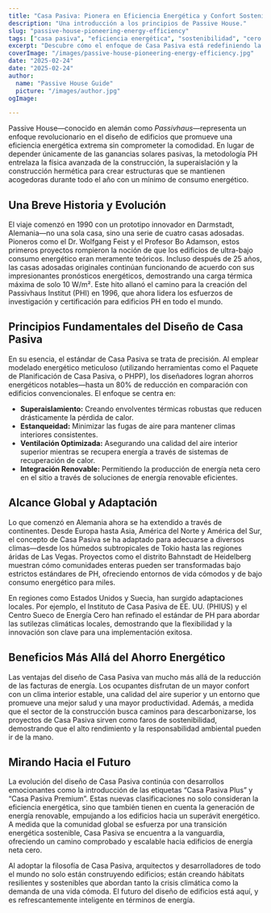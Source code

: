 ```yaml
---
title: "Casa Pasiva: Pionera en Eficiencia Energética y Confort Sostenible"
description: "Una introducción a los principios de Passive House."
slug: "passive-house-pioneering-energy-efficiency"
tags: ["casa pasiva", "eficiencia energética", "sostenibilidad", "cero neto"]
excerpt: "Descubre cómo el enfoque de Casa Pasiva está redefiniendo la arquitectura—ofreciendo un confort interior superior, un uso de energía drásticamente reducido y una reducción significativa en las emisiones de carbono, sin importar el tipo de edificio o clima."
coverImage: "/images/passive-house-pioneering-energy-efficiency.jpg"
date: "2025-02-24"
date: "2025-02-24"
author: 
  name: "Passive House Guide"
  picture: "/images/author.jpg"
ogImage: 

---
```

Passive House—conocido en alemán como *Passivhaus*—representa un enfoque revolucionario en el diseño de edificios que promueve una eficiencia energética extrema sin comprometer la comodidad. En lugar de depender únicamente de las ganancias solares pasivas, la metodología PH entrelaza la física avanzada de la construcción, la superaislación y la construcción hermética para crear estructuras que se mantienen acogedoras durante todo el año con un mínimo de consumo energético.

## Una Breve Historia y Evolución

El viaje comenzó en 1990 con un prototipo innovador en Darmstadt, Alemania—no una sola casa, sino una serie de cuatro casas adosadas. Pioneros como el Dr. Wolfgang Feist y el Profesor Bo Adamson, estos primeros proyectos rompieron la noción de que los edificios de ultra-bajo consumo energético eran meramente teóricos. Incluso después de 25 años, las casas adosadas originales continúan funcionando de acuerdo con sus impresionantes pronósticos energéticos, demostrando una carga térmica máxima de solo 10 W/m². Este hito allanó el camino para la creación del Passivhaus Institut (PHI) en 1996, que ahora lidera los esfuerzos de investigación y certificación para edificios PH en todo el mundo.
## Principios Fundamentales del Diseño de Casa Pasiva

En su esencia, el estándar de Casa Pasiva se trata de precisión. Al emplear modelado energético meticuloso (utilizando herramientas como el Paquete de Planificación de Casa Pasiva, o PHPP), los diseñadores logran ahorros energéticos notables—hasta un 80% de reducción en comparación con edificios convencionales. El enfoque se centra en:
- **Superaislamiento:** Creando envolventes térmicas robustas que reducen drásticamente la pérdida de calor.
- **Estanqueidad:** Minimizar las fugas de aire para mantener climas interiores consistentes.
- **Ventilación Optimizada:** Asegurando una calidad del aire interior superior mientras se recupera energía a través de sistemas de recuperación de calor.
- **Integración Renovable:** Permitiendo la producción de energía neta cero en el sitio a través de soluciones de energía renovable eficientes.

## Alcance Global y Adaptación

Lo que comenzó en Alemania ahora se ha extendido a través de continentes. Desde Europa hasta Asia, América del Norte y América del Sur, el concepto de Casa Pasiva se ha adaptado para adecuarse a diversos climas—desde los húmedos subtropicales de Tokio hasta las regiones áridas de Las Vegas. Proyectos como el distrito Bahnstadt de Heidelberg muestran cómo comunidades enteras pueden ser transformadas bajo estrictos estándares de PH, ofreciendo entornos de vida cómodos y de bajo consumo energético para miles.

En regiones como Estados Unidos y Suecia, han surgido adaptaciones locales. Por ejemplo, el Instituto de Casa Pasiva de EE. UU. (PHIUS) y el Centro Sueco de Energía Cero han refinado el estándar de PH para abordar las sutilezas climáticas locales, demostrando que la flexibilidad y la innovación son clave para una implementación exitosa.
## Beneficios Más Allá del Ahorro Energético

Las ventajas del diseño de Casa Pasiva van mucho más allá de la reducción de las facturas de energía. Los ocupantes disfrutan de un mayor confort con un clima interior estable, una calidad del aire superior y un entorno que promueve una mejor salud y una mayor productividad. Además, a medida que el sector de la construcción busca caminos para descarbonizarse, los proyectos de Casa Pasiva sirven como faros de sostenibilidad, demostrando que el alto rendimiento y la responsabilidad ambiental pueden ir de la mano.

## Mirando Hacia el Futuro

La evolución del diseño de Casa Pasiva continúa con desarrollos emocionantes como la introducción de las etiquetas “Casa Pasiva Plus” y “Casa Pasiva Premium”. Estas nuevas clasificaciones no solo consideran la eficiencia energética, sino que también tienen en cuenta la generación de energía renovable, empujando a los edificios hacia un superávit energético. A medida que la comunidad global se esfuerza por una transición energética sostenible, Casa Pasiva se encuentra a la vanguardia, ofreciendo un camino comprobado y escalable hacia edificios de energía neta cero.

Al adoptar la filosofía de Casa Pasiva, arquitectos y desarrolladores de todo el mundo no solo están construyendo edificios; están creando hábitats resilientes y sostenibles que abordan tanto la crisis climática como la demanda de una vida cómoda. El futuro del diseño de edificios está aquí, y es refrescantemente inteligente en términos de energía.
